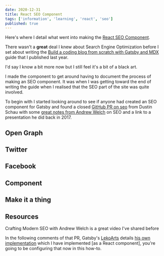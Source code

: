 ```yaml
---
date: 2020-12-31
title: React SEO Component
tags: ['information', 'learning', 'react', 'seo']
published: true
---
```


Here's where I detail what went into making the [React SEO Component].

There wasn't a **great** deal I knew about Search Engine Optimization
before I set about writing the [Build a coding blog from scratch with
Gatsby and MDX] guide that I published last year.

I'd say I know a bit more now but I still feel it's a bit of a black
art.

I made the component to get around having to document the process of
making an SEO component. It was when I was getting toward the end of
writing the guide when I realised that the SEO part of the site was
quite involved.

To begin with I started looking around to see if anyone had created an
SEO component for Gatsby and found a closed [GitHub PR on seo] from
Dustin Schau with some [great notes from Andrew Welch] on SEO and a
link to a presentation he did back in 2017.

## Open Graph

## Twitter

## Facebook

## Component

## Make it a thing

## Resources

Crafting Modern SEO with Andrew Welch is a great video I've shared
before

<Vimeo vimeoId="246846978" />

In the following comments of that PR, Gatsby's [LekoArts] details [his
own implementation] which I have implemented [as a React component],
you're going to be configuring that now in this how-to.

<!-- Links -->

[react seo component]:
  https://www.npmjs.com/package/react-seo-component
[build a coding blog from scratch with gatsby and mdx]:
  https://thelocalhost.blog/2019/10/31/build-an-mdx-blog
[github pr on seo]: https://github.com/gatsbyjs/gatsby/pull/10780
[issue]: https://github.com/gatsbyjs/gatsby/issues/14125
[great notes from andrew welch]:
  https://github.com/gatsbyjs/gatsby/pull/10780#issuecomment-451048608
[lekoarts]: https://github.com/LekoArts
[his own implementation]:
  https://github.com/LekoArts/gatsby-starter-prismic/blob/master/src/components/SEO/SEO.jsx
